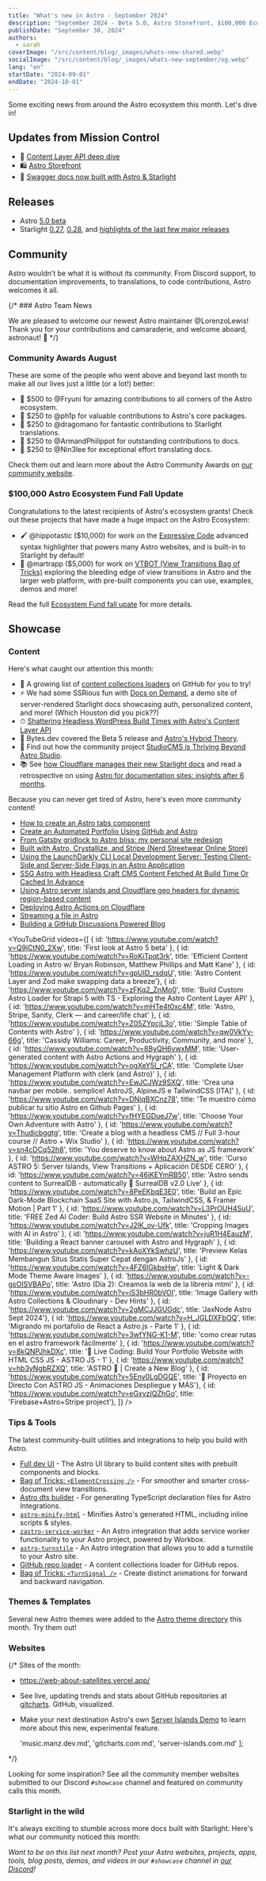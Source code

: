 ```yaml
---
title: "What's new in Astro - September 2024"
description: "September 2024 - Beta 5.0, Astro Storefront, $100,000 Ecosystem Fund update, and more!"
publishDate: "September 30, 2024"
authors:
  - sarah
coverImage: "/src/content/blog/_images/whats-new-shared.webp"
socialImage: "/src/content/blog/_images/whats-new-september/og.webp"
lang: "en"
startDate: "2024-09-01"
endDate: "2024-10-01"
---
```


Some exciting news from around the Astro ecosystem this month. Let's dive in!

## Updates from Mission Control

- 🤿 [Content Layer API deep dive](/blog/content-layer-deep-dive/)
- 🛍 [Astro Storefront](https://github.com/withastro/storefront/)
- 🌟 [Swagger docs now built with Astro & Starlight](https://swagger.io/docs/)

## Releases

- Astro [5.0 beta](https://astro.build/blog/astro-5-beta/)
- Starlight [0.27](https://github.com/withastro/starlight/releases/tag/%40astrojs%2Fstarlight%400.27.0), [0.28](https://github.com/withastro/starlight/releases/tag/%40astrojs%2Fstarlight%400.28.0), and [highlights of the last few major releases](https://astro.build/blog/starlight-028/)

## Community

Astro wouldn’t be what it is without its community. From Discord support, to documentation improvements, to translations, to code contributions, Astro welcomes it all.

{/* ### Astro Team News

We are pleased to welcome our newest Astro maintainer @LorenzoLewis! Thank you for your contributions and camaraderie, and welcome aboard, astronaut! 🫡 */}

### Community Awards August

These are some of the people who went above and beyond last month to make all our lives just a little (or a lot!) better:

- 🌟 $500 to @Fryuni for amazing contributions to all corners of the Astro ecosystem.
- 🚀 $250 to @ph1p for valuable contributions to Astro's core packages.
- 🎈 $250 to @dragomano for fantastic contributions to Starlight translations.
- 🎊 $250 to @ArmandPhilippot for outstanding contributions to docs.
- 🧁 $250 to @Nin3lee for exceptional effort translating docs.

Check them out and learn more about the Astro Community Awards on [our community website](https://community.astro.build).

### $100,000 Astro Ecosystem Fund Fall Update

Congratulations to the latest recipients of Astro's ecosystem grants! Check out these projects that have made a huge impact on the Astro Ecosystem:

- 🖌 @hippotastic ($10,000) for work on the [Expressive Code](https://expressive-code.com/) advanced syntax highlighter that powers many Astro websites, and is built-in to Starlight by default!
- 👜 @martrapp ($5,000) for work on [VTBOT (View Transitions Bag of Tricks)](https://events-3bg.pages.dev/) exploring the bleeding edge of view transitions in Astro and the larger web platform, with pre-built components you can use, examples, demos and more!

Read the full [Ecosystem Fund fall upate](https://astro.build/blog/astro-ecosystem-fund-update/) for more details.

## Showcase

### Content


Here's what caught our attention this month: 

- 📶 A growing list of [content collections loaders](https://github.com/search?q=%22astro-loader%22&type=repositories&s=updated&o=desc&p=1) on GitHub for you to try!
- ⚡ We had some SSRious fun with [Docs on Demand](https://starlight-ssr.netlify.app/), a demo site of server-rendered Starlight docs showcasing auth, personalized content, and more! (Which Houston did you pick??)
- ⏱ [Shattering Headless WordPress Build Times with Astro's Content Layer API](https://andrewkepson.com/blog/headless-wordpress/build-time-astro-content-layer-api/)
- 👅 Bytes.dev covered the Beta 5 release and [Astro's Hybrid Theory](https://bytes.dev/archives/324).
- 🌇 Find out how the community project [StudioCMS is Thriving Beyond Astro Studio](https://studiocms.xyz/blog/goodbye-astro-studio).
- 📚 See [how Cloudflare manages their new Starlight docs](https://www.youtube.com/watch?v=CSmeOy_0VMY) and read a retrospective on using [Astro for documentation sites: insights after 6 months](https://maciekpalmowski.dev/blog/astro-for-documentation-sites-insights-after-6-months/).

Because you can never get tired of Astro, here's even more community content!

- [How to create an Astro tabs component](https://elazizi.com/posts/how-to-create-an-astro-tabs-component/)
- [Create an Automated Portfolio Using GitHub and Astro](https://casraf.dev/2024/08/create-an-automated-portfolio-using-github-and-astro/)
- [From Gatsby gridlock to Astro bliss: my personal site redesign](https://jwn.gr/posts/migrating-from-gatsby-to-astro/)
- [Built with Astro, Crystallize, and Stripe (Nerd Streetwear Online Store)](https://dev.to/cookieduster_n/built-with-astro-crystallize-and-stripe-nerd-streetwear-online-store-part-i-15a)
- [Using the LaunchDarkly CLI Local Development Server: Testing Client-Side and Server-Side Flags in an Astro Application](https://launchdarkly.com/blog/test-feature-flags-astro-launchdarkly-cli-local-dev/)
- [SSG Astro with Headless Craft CMS Content Fetched At Build Time Or Cached In Advance](https://www.olets.dev/posts/ssg-astro-with-headless-craft-cms-content-fetched-at-build-time-or-cached-in-advance/)
- [Using Astro server islands and Cloudflare geo headers for dynamic region-based content](https://www.blackspike.com/blog/astro-server-islands-cloudflare-geolocation/)
- [Deploying Astro Actions on Cloudflare](https://alexweberk.com/blog/astro-actions-on-cloudflare)
- [Streaming a file in Astro](https://astropatterns.dev/p/gems/server-endpoints-file-streaming)
- [Building a GitHub Discussions Powered Blog](https://mattbrailsford.dev/building-a-github-discussions-powered-blog)

<YouTubeGrid
  videos={[
    { id: 'https://www.youtube.com/watch?v=Q9jCtN0_2Xw', title: 'First look at Astro 5 beta' },
    { id: 'https://www.youtube.com/watch?v=RoKiTpqt3rk', title: 'Efficient Content Loading in Astro w/ Bryan Robinson, Matthew Phillips and Matt Kane' },
    { id: 'https://www.youtube.com/watch?v=gpUID_rsdqU', title: 'Astro Content Layer and Zod make swapping data a breeze'},
    { id: 'https://www.youtube.com/watch?v=zFKq2_ZnMo0', title: 'Build Custom Astro Loader for Strapi 5 with TS - Exploring the Astro Content Layer API' },
    { id: 'https://www.youtube.com/watch?v=mHTe4t0xc4M', title: 'Astro, Stripe, Sanity, Clerk — and career/life chat' },
    { id: 'https://www.youtube.com/watch?v=Z05ZYpcjL3o', title: 'Simple Table of Contents with Astro' },
    { id: 'https://www.youtube.com/watch?v=qw0VkYy-66g', title: 'Cassidy Williams: Career, Productivity, Community, and more' },
    { id: 'https://www.youtube.com/watch?v=8ByQH6vwxMM', title: 'User-generated content with Astro Actions and Hygraph' },
    { id: 'https://www.youtube.com/watch?v=ogXeY5l_rCA', title: 'Complete User Management Platform with clerk (and Astro)' },
    { id: 'https://www.youtube.com/watch?v=EwJCJWz9SXQ', title: 'Crea una navbar per mobile.. semplice! AstroJS, AlpineJS e TailwindCSS [ITA]' },
    { id: 'https://www.youtube.com/watch?v=DNiqBXCnz78', title: 'Te muestro cómo publicar tu sitio Astro en Github Pages' },
    { id: 'https://www.youtube.com/watch?v=fHYEGDueJ7w', title: 'Choose Your Own Adventure with Astro' },
    { id: 'https://www.youtube.com/watch?v=Thudicbgqtg', title: 'Create a blog with a headless CMS // Full 3-hour course // Astro + Wix Studio' },
    { id: 'https://www.youtube.com/watch?v=sn4cDCq52h8', title: 'You deserve to know about Astro as JS framework' },
    { id: 'https://www.youtube.com/watch?v=WHqZAXHZN_w', title: 'Curso ASTRO 5: Server Islands, View Transitions + Aplicación DESDE CERO' },
    { id: 'https://www.youtube.com/watch?v=46iKEYmRB50', title: 'Astro sends content to SurrealDB - automatically 🔴 SurrealDB v2.0 Live' },
    { id: 'https://www.youtube.com/watch?v=8PeEKbqE3E0', title: 'Build an Epic Dark-Mode Blockchain SaaS Site with Astro.js, TailwindCSS, & Framer Motion | Part 1' },
    { id: 'https://www.youtube.com/watch?v=L3PrOUH4SuU', title: 'FREE Zed AI Coder: Build Astro SSR Website in Minutes' },
    { id: 'https://www.youtube.com/watch?v=J2lK_ov-Ufk', title: 'Cropping Images with AI in Astro' },
    { id: 'https://www.youtube.com/watch?v=juR1H4EauzM', title: 'Building a React banner carousel with Astro and Hygraph' },
    { id: 'https://www.youtube.com/watch?v=kAoXYkSwhzU', title: 'Preview Kelas Membangun Situs Statis Super Cepat dengan AstroJs' },
    { id: 'https://www.youtube.com/watch?v=4FZ6IGkbxHw', title: 'Light & Dark Mode Theme Aware Images' },
    { id: 'https://www.youtube.com/watch?v=-gsOISVBAPo', title: 'Astro (Día 2): Creamos la web de la librería mtmi' },
    { id: 'https://www.youtube.com/watch?v=iS3bHR0bVOI', title: 'Image Gallery with Astro Collections & Cloudinary - Dev Hints' },
    { id: 'https://www.youtube.com/watch?v=2gMCJJGUGdc', title: 'JaxNode Astro Sept 2024'},
    { id: 'https://www.youtube.com/watch?v=H_JGLDXFbOQ', title: 'Migrando mi portafolio de React a Astro.js - Parte 1' },
    { id: 'https://www.youtube.com/watch?v=3wfYNG-K1-M', title: 'como crear rutas en el astro framework fácilmente' },
    { id: 'https://www.youtube.com/watch?v=8kQNPJhkDXc', title: '🔴 Live Coding: Build Your Portfolio Website with HTML CSS JS - ASTRO JS - 1' },
    { id: 'https://www.youtube.com/watch?v=hb3yNgbRZXQ', title: 'ASTRO 🚀 | Create a New Blog' },
    { id: 'https://www.youtube.com/watch?v=5Env0LgDGQE', title: '🔴 Proyecto en Directo Con ASTRO JS - Animaciones Despliegue y MÁS'},
    { id: 'https://www.youtube.com/watch?v=eGxyzIQZhGo', title: 'Firebase+Astro+Stripe project'},
  ]}
/> 

### Tips & Tools

The latest community-built utilities and integrations to help you build with Astro.

- [Full dev UI](https://ui.full.dev/) - The Astro UI library to build content sites with prebuilt components and blocks.
- [Bag of Tricks: `<ElementCrossing />`](https://events-3bg.pages.dev/library/ElementCrossing/) - For smoother and smarter  cross-document view transitions.
- [Astro dts builder](https://www.npmjs.com/package/@matthiesenxyz/astrodtsbuilder) - For generating TypeScript declaration files for Astro Integrations.
- [`astro-minify-html`](https://www.npmjs.com/package/@jcayzac/astro-minify-html) - Minifies Astro's generated HTML, including inline scripts & styles.
- [`zastro-service-worker`](https://www.npmjs.com/package/zastro-service-worker) - An Astro integration that adds service worker functionality to your Astro project, powered by Workbox.
- [`astro-turnstile`](https://www.npmjs.com/package/astro-turnstile) - An Astro integration that allows you to add a turnstile to your Astro site.
- [GitHub repo loader](https://gist.github.com/kevinzunigacuellar/78c7e7a226beedc09d00d9bc6a8bba77) - A content collections loader for GitHub repos.
- [Bag of Tricks: `<TurnSignal />`](https://events-3bg.pages.dev/library/TurnSignal/) - Create distinct animations for forward and backward navigation.

### Themes & Templates

Several new Astro themes were added to the [Astro theme directory](https://astro.build/themes/) this month. Try them out!

<ThemeGrid date={frontmatter.startDate} />

### Websites

{/* 
Sites of the month:

- https://web-about-satellites.vercel.app/
- See live, updating trends and stats about GitHub repositories at [gitcharts](https://gitcharts.com/). GitHub, visualized.
- Make your next destination Astro's own [Server Islands Demo](https://server-islands.com) to learn more about this new, experimental feature.

  'music.manz.dev.md',
  'gitcharts.com.md',
  'server-islands.com.md'
]; 

<ShowcaseGridById ids={monthlySites} /> 

<MonthlyShowcaseGrid startDate={frontmatter.startDate} endDate={frontmatter.endDate} exclude={monthlySites} /> */}

Looking for some inspiration? See all the community member websites submitted to our Discord `#showcase` channel and featured on community calls this month.

<MonthlyShowcaseGrid startDate={frontmatter.startDate} endDate={frontmatter.endDate} />

### Starlight in the wild

It's always exciting to stumble across more docs built with Starlight. Here's what our community noticed this month:

<MonthlyShowcaseGrid starlight startDate={frontmatter.startDate} endDate={frontmatter.endDate} />

*Want to be on this list next month? Post your Astro websites, projects, apps, tools, blog posts, demos, and videos in our `#showcase` channel in [our Discord](https://astro.build/chat)!*

